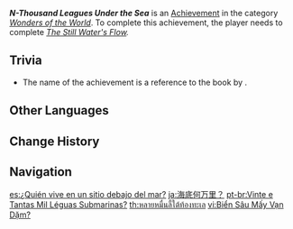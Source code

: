 {{Achievement Infobox
|id           = 81184
|order id     = 1170
|category     = Wonders of the World
|description  = Enter [[Enkanomiya]].
|requirements = Complete ''[[The Still Water's Flow]].''
|primogems    = 5
|tracking     = 
|hidden       = 1
|topic        = 
|type         = Quest
}}
'''''N-Thousand Leagues Under the Sea''''' is an [[Achievement]] in the category ''[[Wonders of the World]]''. To complete this achievement, the player needs to complete ''[[The Still Water's Flow]].''

==Trivia==
* The name of the achievement is a reference to the book ''{{w|Twenty Thousand Leagues Under the Seas}}'' by {{w|Jules Verne}}.
<!--
==Video Guides==
{{EVT
|video1   = 
|caption1 = 
}}
-->

==Other Languages==
{{Other Languages
|en      = N-Thousand Leagues Under the Sea
|zhs     = 海底几万里？
|zhs_rm  = Hǎi​dǐ Jǐ Wàn​lǐ?
|zht     = 海底幾萬里？
|zht_rm  = Hǎi​dǐ Jǐ Wàn​lǐ?
|zh_tl   = 
|ja      = 海底何万里？
|ja_rm   = Kaitei Nan-manri?
|ja_tl   = 
|ko      = 해저 몇만 리?
|ko_tl   = What Thousand {{w|League (unit)|Leagues}} Under the Seas?
|es      = ¿Quién vive en un sitio debajo del mar?
|es_tl   = Who Lives in a Place Under the Sea?
|fr      = Combien de lieues sous les mers, déjà ?
|fr_tl   = How Many Leagues Under the Seas, Again?
|ru      = Тысячи лье под водой
|ru_tl   = Thousand Leagues Under Water
|th      = หลายหมื่นลี้ใต้ท้องทะเล?
|th_rm   = 
|th_tl   = 
|vi      = Biển Sâu Mấy Vạn Dặm?
|vi_tl   = 
|de      = Wie viele Meilen unter dem Meer?
|de_tl   = How Many Miles Under the Sea?
|id      = X Meter di Bawah Permukaan Laut
|id_tl   = X-Meters Under the Sea
|pt      = Vinte e Tantas Mil Léguas Submarinas?
|pt_tl   = 
|tr      = Denizler Altında Kaç Bin Fersah
|tr_tl   = How Many Thousand Leagues Under the Sea
|it      = N-mila leghe sotto i mari
|it_tl   = 
}}

==Change History==
{{Change History|2.4}}
<!--
==References==
{{Reflist}}
-->
==Navigation==
{{Achievement Navbox|Wonders of the World|Quest}}

[[es:¿Quién vive en un sitio debajo del mar?]]
[[ja:海底何万里？]]
[[pt-br:Vinte e Tantas Mil Léguas Submarinas?]]
[[th:หลายหมื่นลี้ใต้ท้องทะเล]]
[[vi:Biển Sâu Mấy Vạn Dặm?]]